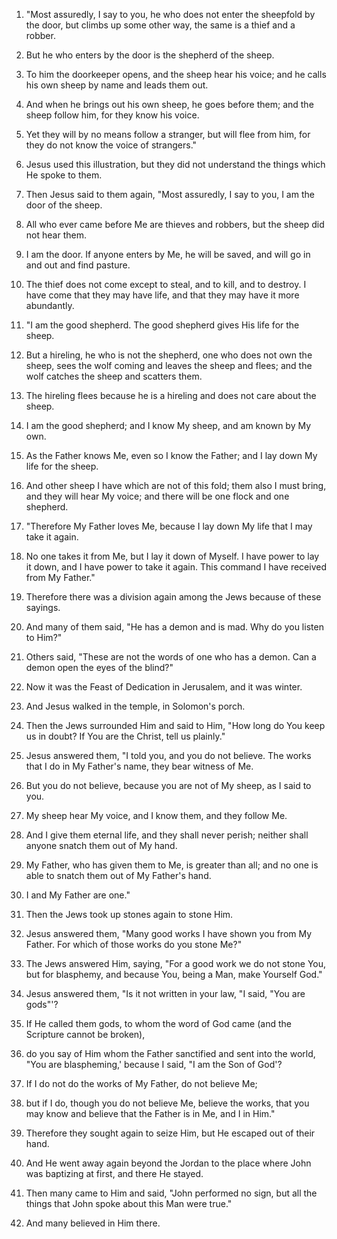 
1. "Most assuredly, I say to you, he who does not enter the sheepfold by the door, but climbs up some other way, the same is a thief and a robber.

2. But he who enters by the door is the shepherd of the sheep.

3. To him the doorkeeper opens, and the sheep hear his voice; and he calls his own sheep by name and leads them out.

4. And when he brings out his own sheep, he goes before them; and the sheep follow him, for they know his voice.

5. Yet they will by no means follow a stranger, but will flee from him, for they do not know the voice of strangers."

6. Jesus used this illustration, but they did not understand the things which He spoke to them.

7. Then Jesus said to them again, "Most assuredly, I say to you, I am the door of the sheep.

8. All who ever came before Me are thieves and robbers, but the sheep did not hear them.

9. I am the door. If anyone enters by Me, he will be saved, and will go in and out and find pasture.

10. The thief does not come except to steal, and to kill, and to destroy. I have come that they may have life, and that they may have it more abundantly.

11. "I am the good shepherd. The good shepherd gives His life for the sheep.

12. But a hireling, he who is not the shepherd, one who does not own the sheep, sees the wolf coming and leaves the sheep and flees; and the wolf catches the sheep and scatters them.

13. The hireling flees because he is a hireling and does not care about the sheep.

14. I am the good shepherd; and I know My sheep, and am known by My own.

15. As the Father knows Me, even so I know the Father; and I lay down My life for the sheep.

16. And other sheep I have which are not of this fold; them also I must bring, and they will hear My voice; and there will be one flock and one shepherd.

17. "Therefore My Father loves Me, because I lay down My life that I may take it again.

18. No one takes it from Me, but I lay it down of Myself. I have power to lay it down, and I have power to take it again. This command I have received from My Father."

19. Therefore there was a division again among the Jews because of these sayings.

20. And many of them said, "He has a demon and is mad. Why do you listen to Him?"

21. Others said, "These are not the words of one who has a demon. Can a demon open the eyes of the blind?"

22. Now it was the Feast of Dedication in Jerusalem, and it was winter.

23. And Jesus walked in the temple, in Solomon's porch.

24. Then the Jews surrounded Him and said to Him, "How long do You keep us in doubt? If You are the Christ, tell us plainly."

25. Jesus answered them, "I told you, and you do not believe. The works that I do in My Father's name, they bear witness of Me.

26. But you do not believe, because you are not of My sheep, as I said to you.

27. My sheep hear My voice, and I know them, and they follow Me.

28. And I give them eternal life, and they shall never perish; neither shall anyone snatch them out of My hand.

29. My Father, who has given them to Me, is greater than all; and no one is able to snatch them out of My Father's hand.

30. I and My Father are one."

31. Then the Jews took up stones again to stone Him.

32. Jesus answered them, "Many good works I have shown you from My Father. For which of those works do you stone Me?"

33. The Jews answered Him, saying, "For a good work we do not stone You, but for blasphemy, and because You, being a Man, make Yourself God."

34. Jesus answered them, "Is it not written in your law, "I said, "You are gods"'?

35. If He called them gods, to whom the word of God came (and the Scripture cannot be broken),

36. do you say of Him whom the Father sanctified and sent into the world, "You are blaspheming,' because I said, "I am the Son of God'?

37. If I do not do the works of My Father, do not believe Me;

38. but if I do, though you do not believe Me, believe the works, that you may know and believe that the Father is in Me, and I in Him."

39. Therefore they sought again to seize Him, but He escaped out of their hand.

40. And He went away again beyond the Jordan to the place where John was baptizing at first, and there He stayed.

41. Then many came to Him and said, "John performed no sign, but all the things that John spoke about this Man were true."

42. And many believed in Him there.



